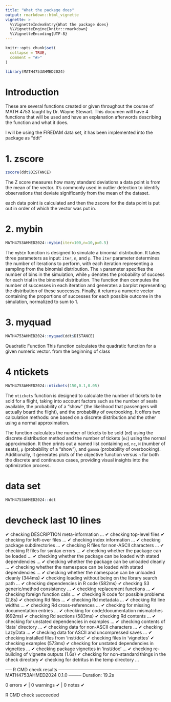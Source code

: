 ---
title: "What the package does"
output: rmarkdown::html_vignette
vignette: >
  %\VignetteIndexEntry{What the package does}
  %\VignetteEngine{knitr::rmarkdown}
  %\VignetteEncoding{UTF-8}
---

```{r, include = FALSE}
knitr::opts_chunk$set(
  collapse = TRUE,
  comment = "#>"
)
```

```{r setup}
library(MATH4753AHMED2024)
```

# Introduction
These are several functions created or given throughout the course of MATH 4753 taught by Dr. Wayne Stewart. This documen will have 4 functions that will be used and have an explanation afterwords describing the function and what it does.

I will be using the FIREDAM data set, it has been implemented into the package as "ddt"

# 1. zscore

```{r}
zscore(ddt$DISTANCE)
```

The Z score measures how many standard deviations a data point is from the mean of the vector.
It's commonly used in outlier detection to identify observations that deviate significantly from the mean of the dataset.

each data point is calculated and then the zscore for the data point is put out in order of which the vector was put in.

# 2. mybin
```{r}
MATH4753AHMED2024::mybin(iter=100,n=10,p=0.5)
```
The `mybin` function is designed to simulate a binomial distribution. It takes three parameters as input: `iter`, `n`, and `p`. The `iter` parameter determines the number of iterations to perform, with each iteration representing a sampling from the binomial distribution. The `n` parameter specifies the number of bins in the simulation, while `p` denotes the probability of success for each trial in the binomial distribution. The function then computes the number of successes in each iteration and generates a barplot representing the distribution of these successes. Finally, it returns a numeric vector containing the proportions of successes for each possible outcome in the simulation, normalized to sum to 1.

# 3. myquad

```{r}
MATH4753AHMED2024::myquad(ddt$DISTANCE)
```
Quadratic Function  This function calculates the quadratic function for a given numeric vector.
from the beginning of class

# 4 ntickets

```{r}
MATH4753AHMED2024::ntickets(150,0.1,0.05)
```

The `ntickets` function is designed to calculate the number of tickets to be sold for a flight, taking into account factors such as the number of seats available, the probability of a "show" (the likelihood that passengers will actually board the flight), and the probability of overbooking. It offers two calculation methods: one based on a discrete distribution and the other using a normal approximation. 

The function calculates the number of tickets to be sold (`nd`) using the discrete distribution method and the number of tickets (`nc`) using the normal approximation. It then prints out a named list containing `nd`, `nc`, `N` (number of seats), `p` (probability of a "show"), and `gamma` (probability of overbooking). Additionally, it generates plots of the objective function versus `n` for both the discrete and continuous cases, providing visual insights into the optimization process.


# data set

```{r}
MATH4753AHMED2024::ddt
```

# devcheck last 10 lines
✔  checking DESCRIPTION meta-information ... 
✔  checking top-level files
✔  checking for left-over files ...
✔  checking index information ... 
✔  checking package subdirectories ... 
✔  checking R files for non-ASCII characters ... 
✔  checking R files for syntax errors ... 
✔  checking whether the package can be loaded ... 
✔  checking whether the package can be loaded with stated dependencies ... 
✔  checking whether the package can be unloaded cleanly ... 
✔  checking whether the namespace can be loaded with stated dependencies ... 
✔  checking whether the namespace can be unloaded cleanly (344ms)
✔  checking loading without being on the library search path ... 
✔  checking dependencies in R code (582ms)
✔  checking S3 generic/method consistency ... 
✔  checking replacement functions ... 
✔  checking foreign function calls ... 
✔  checking R code for possible problems (2.8s)
✔  checking Rd files ... 
✔  checking Rd metadata ... 
✔  checking Rd line widths ... 
✔  checking Rd cross-references ... 
✔  checking for missing documentation entries ... 
✔  checking for code/documentation mismatches (692ms)
✔  checking Rd \usage sections (583ms)
✔  checking Rd contents ... 
✔  checking for unstated dependencies in examples ... 
✔  checking contents of 'data' directory ...
✔  checking data for non-ASCII characters ... 
✔  checking LazyData ...
✔  checking data for ASCII and uncompressed saves ... 
✔  checking installed files from 'inst/doc'
✔  checking files in 'vignettes'
✔  checking examples (573ms)
✔  checking for unstated dependencies in vignettes ... 
✔  checking package vignettes in 'inst/doc' ...
✔  checking re-building of vignette outputs (1.6s)
✔  checking for non-standard things in the check directory
✔  checking for detritus in the temp directory ...
   
   
── R CMD check results ───────────────────────── MATH4753AHMED2024 0.1.0 ────
Duration: 19.2s

0 errors ✔ | 0 warnings ✔ | 0 notes ✔

R CMD check succeeded
